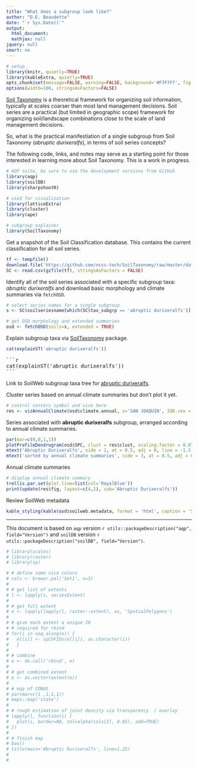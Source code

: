```yaml
---
title: "What does a subgroup look like?"
author: "D.E. Beaudette"
date: "`r Sys.Date()`"
output:
  html_document:
  mathjax: null
jquery: null
smart: no
---
```


```r
# setup
library(knitr, quietly=TRUE)
library(kableExtra, quietly=TRUE)
opts_chunk$set(message=FALSE, warning=FALSE, background='#F7F7F7', fig.align='center', fig.retina=2, dev='png', tidy=FALSE, verbose=FALSE)
options(width=100, stringsAsFactors=FALSE)
```

[Soil Taxonomy](https://www.nrcs.usda.gov/wps/portal/nrcs/main/soils/survey/class/taxonomy/) is a theoretical framework for organizing soil information, typically at scales coarser than most land management decisions. Soil series are a practical (but limited in geographic scope) framework for organizing soil/landscape combinations close to the scale of land management decisions.

So, what is the practical manifestiation of a single subgroup from Soil Taxonomy (*abruptic durixeralfs*), in terms of soil series concepts?

The following code, links, and notes may serve as a starting point for those interested in learning more about Soil Taxonomy. This is a work in progress.
```r
# AQP suite, be sure to use the development versions from GitHub
library(aqp)
library(soilDB)
library(sharpshootR)

# used for visualization
library(latticeExtra)
library(cluster)
library(ape)

# subgroup explainer
library(SoilTaxonomy)
```

Get a snapshot of the Soil Classification database. This contains the current classification for all soil series.
```r
tf <- tempfile()
download.file('https://github.com/ncss-tech/SoilTaxonomy/raw/master/databases/SC-database.csv.gz', destfile = tf)
SC <- read.csv(gzfile(tf), stringsAsFactors = FALSE)
```

Identify all of the soil series associated with a specific subgroup taxa: *abruptic durixeralfs* and download basic morphology and climate summaries via `fetchOSD`.
```r
# select series names for a single subgroup
s <- SC$soilseriesname[which(SC$tax_subgrp == 'abruptic durixeralfs')]

# get OSD morphology and extended summaries
osd <- fetchOSD(soils=s, extended = TRUE)
```


Explain subgroup taxa via [SoilTaxonomy](https://github.com/ncss-tech/SoilTaxonomy/tree/master/R_pkg) package.
```r
cat(explainST('abruptic durixeralfs'))
```

<pre>
```r
cat(explainST('abruptic durixeralfs'))
```
</pre>

Link to SoilWeb subgroup taxa tree for [abruptic durixeralfs](https://casoilresource.lawr.ucdavis.edu/seriesTree/?subgroup=abruptic%20durixeralfs).


Cluster series based on annual climate summaries but don't plot it yet.
```r
# control centers symbol and size here
res <- vizAnnualClimate(osd$climate.annual, s='SAN JOAQUIN', IQR.cex = 1.1, cex=1.1, pch=18)
```

Series associated with **abruptic durixeralfs** subgroup, arranged according to annual climate summaries.
```r
par(mar=c(0,0,1,1))
plotProfileDendrogram(osd$SPC, clust = res$clust, scaling.factor = 0.075, width = 0.2, y.offset = 0.5)
mtext('Abruptic Durixeralfs', side = 1, at = 0.5, adj = 0, line = -1.5, font=4)
mtext('sorted by annual climate summaries', side = 3, at = 0.5, adj = 0, line = -1.5, font=3)
```

Annual climate summaries
```r
# display annual climate summary
trellis.par.set(plot.line=list(col='RoyalBlue'))
print(update(res$fig, layout=c(4,2), sub='Abruptic Durixeralfs'))
```


Review SoilWeb metadata
```r
kable_styling(kable(osd$soilweb.metadata, format = 'html', caption = 'SoilWeb Snapshot Metadata'), full_width = FALSE, font_size = 10)
```


----------------------------
This document is based on `aqp` version `r utils::packageDescription("aqp", field="Version")` and `soilDB` version `r utils::packageDescription("soilDB", field="Version")`.



```r
# library(scales)
# library(raster)
# library(sp)

# # define some nice colors
# cols <- brewer.pal('Set1', n=3)
# 
# # get list of extents
# l <- lapply(s, seriesExtent)
# 
# # get full extent
# e <- lapply(lapply(l, raster::extent), as, 'SpatialPolygons')
# 
# # give each extent a unique ID
# # required for rbind
# for(i in seq_along(e)) {
#   e[[i]] <- spChFIDs(e[[i]], as.character(i))
#   }
# 
# # combine
# e <- do.call('rbind', e)
# 
# # get combined extent
# e <- as.vector(extent(e))
# 
# # map of CONUS
# par(mar=c(1 ,1,1,1))
# maps::map('state')
# 
# # rough estimation of joint density via transparency  / overlay
# lapply(l, function(i) {
#   plot(i, border=NA, col=alpha(cols[2], 0.85), add=TRUE)
# })
# 
# # finish map
# box()
# title(main='Abruptic Durixeralfs', line=1.25)
# 
# 
```



